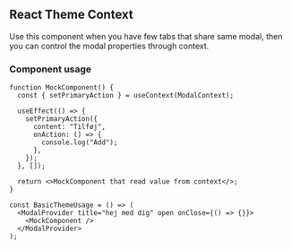 
<Meta title="Providers/ModalProvider" />

## React Theme Context

Use this component when you have few tabs that share same modal, then you can control the modal properties through context.

### Component usage

```tsx
function MockComponent() {
  const { setPrimaryAction } = useContext(ModalContext);

  useEffect(() => {
    setPrimaryAction({
      content: "Tilføj",
      onAction: () => {
        console.log("Add");
      },
    });
  }, []);

  return <>MockComponent that read value from context</>;
}

const BasicThemeUsage = () => (
  <ModalProvider title="hej med dig" open onClose={() => {}}>
    <MockComponent />
  </ModalProvider>
);
```
